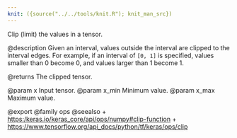 ```yaml
---
knit: ({source("../../tools/knit.R"); knit_man_src})
---
```

Clip (limit) the values in a tensor.

@description
Given an interval, values outside the interval are clipped to the
interval edges. For example, if an interval of `[0, 1]` is specified,
values smaller than 0 become 0, and values larger than 1 become 1.

@returns
    The clipped tensor.

@param x Input tensor.
@param x_min Minimum value.
@param x_max Maximum value.

@export
@family ops
@seealso
+ <https:/keras.io/keras_core/api/ops/numpy#clip-function>
+ <https://www.tensorflow.org/api_docs/python/tf/keras/ops/clip>
